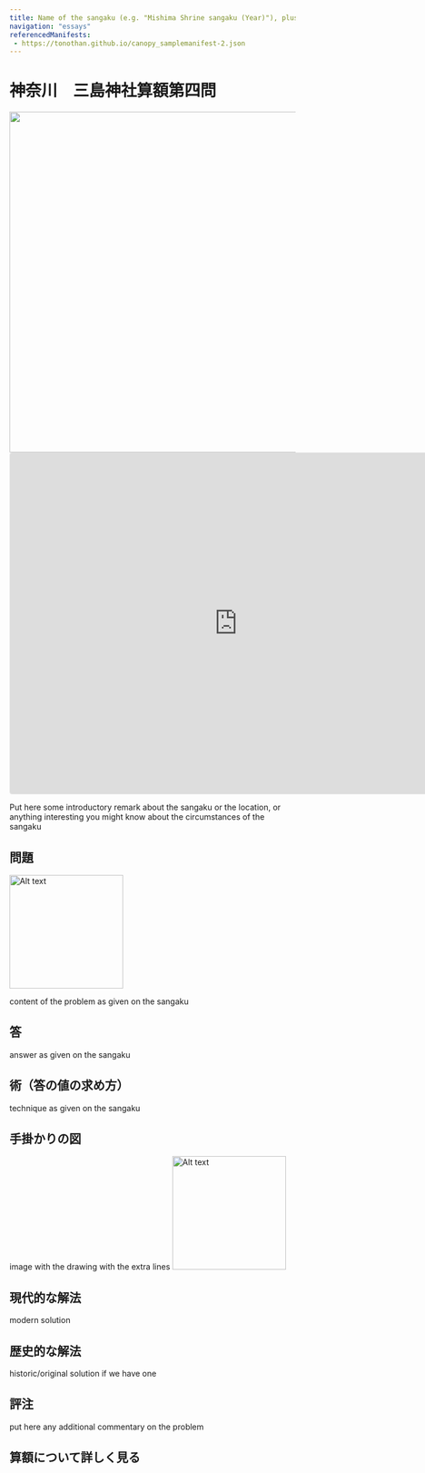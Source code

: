 ```yaml
---
title: Name of the sangaku (e.g. "Mishima Shrine sangaku (Year)"), plus number of problem if there are more than one (e.g. "5th problem")
navigation: "essays"
referencedManifests:
 - https://tonothan.github.io/canopy_samplemanifest-2.json
---
```


# 神奈川　三島神社算額第四問

<img src="IIIF-image-filename" width="600" height="auto" />
<iframe src="https://www.geogebra.org/geometry/afu64x3e?embed" width="800" height="600" allowfullscreen style="border: 1px solid #e4e4e4;border-radius: 4px;" frameborder="0"></iframe>

Put here some introductory remark about the sangaku or the location, or anything interesting you might know about the circumstances of the sangaku

## 問題
<img src="extra-image-filename" alt="Alt text" width="200" height="auto" />
 
content of the problem as given on the sangaku
 
## 答

answer as given on the sangaku

## 術（答の値の求め方）

technique as given on the sangaku

## 手掛かりの図

image with the drawing with the extra lines
<img src="https://tonothan.github.io/mishima-kanagawa-hintdrawing.png" alt="Alt text" width="200" height="auto" />
 

## 現代的な解法

modern solution

## 歴史的な解法

historic/original solution if we have one

## 評注

put here any additional commentary on the problem

## 算額について詳しく見る
<Card iiifContent="link-to-sangaku-manifest" />








